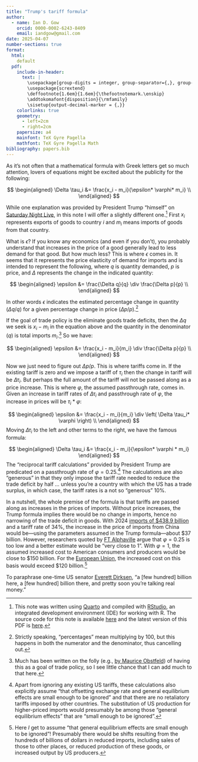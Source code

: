 ```yaml
---
title: "Trump's tariff formula"
author: 
  - name: Ian D. Gow
    orcid: 0000-0002-6243-8409
    email: iandgow@gmail.com
date: 2025-04-07
number-sections: true
format:
  html:
    default
  pdf: 
    include-in-header:
      text: |
        \usepackage[group-digits = integer, group-separator={,}, group-minimum-digits = 4]{siunitx}
        \usepackage{scrextend}
        \deffootnote{1.6em}{1.6em}{\thefootnotemark.\enskip}
        \addtokomafont{disposition}{\rmfamily}
        \sisetup{output-decimal-marker = {,}}
    colorlinks: true
    geometry:
      - left=2cm
      - right=2cm
    papersize: a4
    mainfont: TeX Gyre Pagella
    mathfont: TeX Gyre Pagella Math
bibliography: papers.bib
---
```


As it's not often that a mathematical formula with Greek letters get so much attention, lovers of equations might be excited about the publicity for the following:

$$
\begin{aligned}
\Delta \tau_i &= \frac{x_i - m_i}{\epsilon* \varphi* m_i} \\
\end{aligned}
$$

While one explanation was provided by President Trump "himself" on [Saturday Night Live](https://youtu.be/VEle3pZRqmI?si=KWEMznghnFhbqIBd&t=192), in this note I will offer a slightly different one.^[This note was written using [Quarto](https://quarto.org) and compiled with [RStudio](https://posit.co/products/open-source/rstudio/), an integrated development environment (IDE) for working with R.
The source code for this note is available [here](https://raw.githubusercontent.com/iangow/notes/main/tariffs.qmd) and the latest version of this PDF is [here](https://raw.githubusercontent.com/iangow/notes/main/tariffs.pdf).]
First $x_i$ represents exports of goods to country $i$ and $m_i$ means imports of goods from that country.

What is $\epsilon$?
If you know any economics (and even if you don't), you probably understand that increases in the price of a good generally lead to less demand for that good.
But how much less?
This is where $\epsilon$ comes in.
It seems that it represents the price elasticity of demand for imports and is intended to represent the following, where $q$ is quantity demanded, $p$ is price, and $\Delta$ represents the change in the indicated quantity:

$$
\begin{aligned}
\epsilon &= \frac{\Delta q}{q} \div \frac{\Delta p}{p} \\
\end{aligned}
$$

In other words $\epsilon$ indicates the estimated percentage change in quantity ($\Delta q/q$) for a given percentage change in price ($\Delta p/p$).^[Strictly speaking, "percentages" mean multiplying by 100, but this happens in both the numerator and the denominator, thus cancelling out.]

If the goal of trade policy is the eliminate goods trade deficits, then the $\Delta q$ we seek is $x_i - m_i$ in the equation above and the quantity in the denominator ($q$) is total imports $m_i$.^[Much has been written on the folly (e.g., [by Maurice Obstfeld](https://www.brookings.edu/articles/the-us-trade-deficit-myths-and-realities/)) of having this as a goal of trade policy, so I see little chance that I can add much to that here.]
So we have:

$$
\begin{aligned}
\epsilon &= \frac{x_i - m_i}{m_i} \div \frac{\Delta p}{p} \\
\end{aligned}
$$

Now we just need to figure out $\Delta p/p$.
This is where tariffs come in.
If the existing tariff is zero and we impose a tariff of $\tau_i$ then the change in tariff will be $\Delta \tau_i$.
But perhaps the full amount of the tariff will not be passed along as a price increase.
This is where $\varphi$, the assumed passthrough rate, comes in.
Given an increase in tariff rates of $\Delta \tau_i$ and passthrough rate of $\varphi$, the increase in prices will be $\tau_i* \varphi$:


$$
\begin{aligned}
\epsilon &= \frac{x_i - m_i}{m_i} \div \left( \Delta \tau_i* \varphi \right) \\
\end{aligned}
$$
Moving $\Delta \tau_i$ to the left and other terms to the right, we have the famous formula:

$$
\begin{aligned}
\Delta \tau_i &= \frac{x_i - m_i}{\epsilon* \varphi * m_i}
\end{aligned}
$$
The "reciprocal tariff calculations" provided by President Trump are predicated on a passthrough rate of $\varphi = 0.25$.^[Apart from ignoring any existing US tariffs, these calculations also explicitly assume "that offsetting exchange rate and general equilibrium effects are small enough to be ignored" and that there are no retaliatory tariffs imposed by other countries. The substitution of US production for higher-priced imports would presumably be among those "general equilibrium effects" that are "small enough to be ignored".]
The calculations are also "generous" in that they only impose the tariff rate needed to reduce the trade deficit by half ... unless you're a country with which the US has a trade surplus, in which case, the tariff rates is a not so "generous" 10\%.

In a nutshell, the whole premise of the formula is that tariffs are passed along as increases in the prices of imports.
Without price increases, the Trump formula implies there would be no change in imports, hence no narrowing of the trade deficit in goods.
With 2024 [imports of \$438.9 billion](https://ustr.gov/countries-regions/china-mongolia-taiwan/peoples-republic-china) and a tariff rate of 34%, the increase in the price of imports from China would be---using the parameters assumed in the Trump formula---about \$37 billion.
However, researchers quoted by [FT Alphaville](https://www.ft.com/content/bbaa8daf-b7b0-4dca-bc23-c2e8eee6835d) argue that $\varphi = 0.25$ is too low and a better estimate would be "very close to 1".
With $\varphi = 1$, the assumed increased cost to American consumers and producers would be close to \$150 billion.
For the [European Union](https://ustr.gov/countries-regions/europe-middle-east/europe/european-union), the increased cost on this basis would exceed \$120 billion.^[Here *I* get to assume "that general equilibrium effects are small enough to be ignored"! Presumably there would be shifts resulting from the hundreds of billions of dollars in reduced imports, including sales of those to other places, or reduced production of these goods, or increased output by US producers.]

To paraphrase one-time US senator [Everett Dirksen](https://web.archive.org/web/20040816153245/http://www.dirksencenter.org/print_emd_billionhere.htm), "a [few hundred] billion here, a [few hundred] billion there, and pretty soon you’re talking real money."


